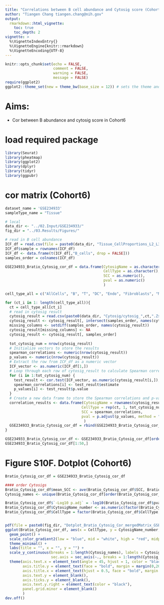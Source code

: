```yaml
---
title: "Correlations between B cell abundance and Cytosig score (Cohort6)"
author: "Tiangen Chang tiangen.chang@nih.gov"
output: 
  rmarkdown::html_vignette:
    toc: true
    toc_depth: 2
vignette: >
  %\VignetteIndexEntry{}
  %\VignetteEngine{knitr::rmarkdown}
  %\VignetteEncoding{UTF-8}
---
```


```r
knitr::opts_chunk$set(echo = FALSE,
                      comment = FALSE, 
                      warning = FALSE, 
                      message = FALSE)
require(ggplot2)
ggplot2::theme_set(new = theme_bw(base_size = 12)) # sets the theme and axis font size
```

# Aims:

- Cor between B abundance and cytosig score in Cohort6



# load required package
```r

library(Seurat)
library(pheatmap)
library(ggplot2)
library(dplyr)
library(tidyr)
library(ggpubr)

```


# cor matrix (Cohort6)
```r

dataset_name = 'GSE234933'
sampleType_name = "Tissue"

# local
data_dir <- "../02.Input/GSE234933/"
fig_dir = "../03.Results/Figures/"

# read in B cell abundance
ICF_df = read.csv(file = paste0(data_dir, "Tissue_CellProportions_L2_L3_merged.csv"),header = T, row.names = 1)
ICF_df$sample = rownames(ICF_df)
ICF_df <- data.frame(t(ICF_df[,"B_cells", drop = FALSE]))
samples_order = colnames(ICF_df)

GSE234933_Bratio_Cytosig_cor_df = data.frame(CytosigName = as.character(),
                                             CellType = as.character(),
                                             SCC = as.numeric(),
                                             pval = as.numeric()
                                             )

cell_type_all = c("AllCells", "B", "T", "DC", "Endo", "Fibroblasts", "Macrophages", "Mast", "Monocytes", "Neutrophils", "Tumor") 

for (ct_i in 1: length(cell_type_all)){
  ct = cell_type_all[ct_i]
  # read in cytosig result
  cytosig_result = read.csv(paste0(data_dir, "Cytosig/cytosig_",ct,".Zscore"),sep="\t",header = T, row.names = 1)
  cytosig_result <- cytosig_result[, intersect(samples_order, names(cytosig_result)), drop = FALSE]
  missing_columns <- setdiff(samples_order, names(cytosig_result))
  cytosig_result[missing_columns] <- NA
  cytosig_result <- cytosig_result[, samples_order]
  
  tot_cytosig_num = nrow(cytosig_result)
  # Initialize vectors to store the results
  spearman_correlations <- numeric(nrow(cytosig_result))
  p_values <- numeric(nrow(cytosig_result))
  # Extract the row from ICF_df as a numeric vector
  ICF_vector <- as.numeric(ICF_df[1,])
  # Loop through each row of cytosig_result to calculate Spearman correlation
  for (i in 1:tot_cytosig_num) {
    test_result <- cor.test(ICF_vector, as.numeric(cytosig_result[i,]), method = "spearman") 
    spearman_correlations[i] <- test_result$estimate
    p_values[i] <- test_result$p.value
  }
  # Create a new data frame to store the Spearman correlations and p-values
  correlation_results <- data.frame(CytosigName = rownames(cytosig_result),
                                   CellType = rep(ct, 1, tot_cytosig_num),
                                   SCC = spearman_correlations,
                                   pval = p.adjust(p_values, method = "BH") 
                                    )
  GSE234933_Bratio_Cytosig_cor_df = rbind(GSE234933_Bratio_Cytosig_cor_df, correlation_results)
}

GSE234933_Bratio_Cytosig_cor_df <- GSE234933_Bratio_Cytosig_cor_df[order(GSE234933_Bratio_Cytosig_cor_df$pval),]
GSE234933_Bratio_Cytosig_cor_df[1:50,]

```

# Figure S10F. Dotplot (Cohort6)
```r

Bratio_Cytosig_cor_df = GSE234933_Bratio_Cytosig_cor_df

#### order Cytosigs 
Bratio_Cytosig_cor_df$mean_SCC <- ave(Bratio_Cytosig_cor_df$SCC, Bratio_Cytosig_cor_df$CytosigName, FUN = min)
Cytosig_names <- unique(Bratio_Cytosig_cor_df[order(Bratio_Cytosig_cor_df$mean_SCC, Bratio_Cytosig_cor_df$CytosigName), "CytosigName"])

Bratio_Cytosig_cor_df$`-Log10 p.adj` = -log10(Bratio_Cytosig_cor_df$pval)
Bratio_Cytosig_cor_df$CytosigName_number <- as.numeric(factor(Bratio_Cytosig_cor_df$CytosigName, levels = Cytosig_names))
Bratio_Cytosig_cor_df$CellType = factor(Bratio_Cytosig_cor_df$CellType, levels = c("HNSC_HPV-", "HNSC_HPV+", "Unknown", "AllCells","B","T", "DC", "Macrophages", "Monocytes", "Neutrophils", "Mast", "Fibroblasts", "Endo", "NormalEpith", "Tumor"))


pdf(file = paste0(fig_dir, "Dotplot_Bratio_Cytosig_Cor_mergedMatrix_GSE234933_and_TCGA.pdf"), width = 4.5, height = 8) 
ggplot(Bratio_Cytosig_cor_df, aes(x = CellType, y = CytosigName_number, size = `-Log10 p.adj`, color = SCC)) +
  geom_point() +
  scale_color_gradient2(low = "blue", mid = "white", high = "red", midpoint = 0, limits = c(-0.65, 0.65)) +
  theme_minimal() +
  labs(title = "", x = "", y = "") +
  scale_y_continuous(breaks = 1:length(Cytosig_names), labels = Cytosig_names,
                     sec.axis = sec_axis(~., breaks = 1:length(Cytosig_names), labels = Cytosig_names)) +
  theme(axis.text.x = element_text(angle = 45, hjust = 1, color = "black"),
        axis.title.y = element_text(face = "bold", margin = margin(0,20,0,0), size = rel(1.1), color = 'black'),
        axis.title.x = element_text(hjust = 0.5, face = "bold", margin = margin(20,0,0,0), size = rel(1.1), color = 'black'),
        axis.text.y = element_blank(), 
        axis.ticks.y = element_blank(),
        axis.text.y.right = element_text(color = "black"),
        panel.grid.minor = element_blank()
        ) 
dev.off()

```


